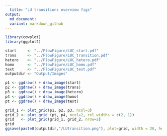 ```yaml
---
  title: "LU transitions overview figs"
output:
  md_document:
  variant: markdown_github
---
```

  
```r
library(cowplot)
library(ggplot2)

start     <- "../FlowFigure/LUC_start.pdf"
trans     <- "../FlowFigure/LUC_transition.pdf"
hetero    <- "../FlowFigure/LUC_hetero.pdf"
homo      <- "../FlowFigure/LUC_homo.pdf"
text      <- "../FlowFigure/LUC_text.pdf"
outputdir <- "Output/Images"

p1 <- ggdraw() + draw_image(start)
p2 <- ggdraw() + draw_image(trans)
p3 <- ggdraw() + draw_image(hetero)
p4 <- ggdraw() + draw_image(homo)
pt <- ggdraw() + draw_image(text)

grid_1 <- plot_grid(p1, p2, p3, ncol=3)
grid_2 <- plot_grid (pt, p4, ncol=2, rel_widths = c(2, 1))
grid   <- plot_grid(grid_1, grid_2, nrow=2)
grid
ggsave(paste0(outputdir,"/LUtransition.png"), plot=grid, width = 20, height = 10, dpi = 400, units = "cm", bg="white")

```








